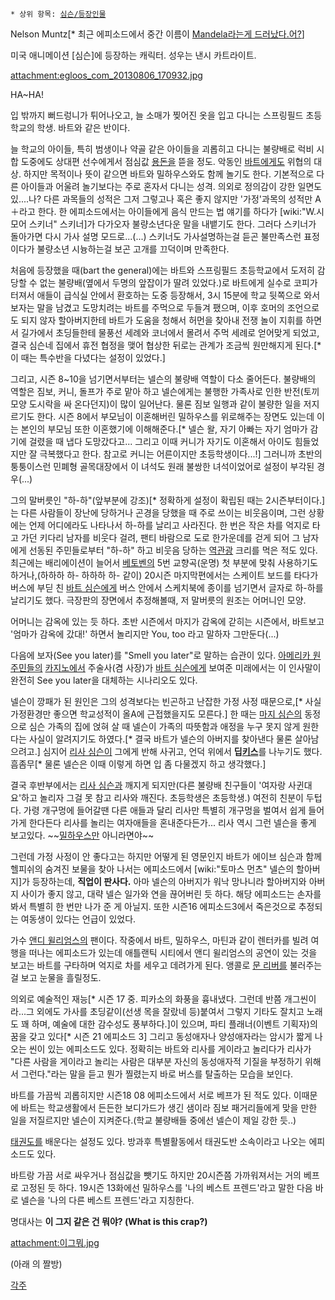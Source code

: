  * 상위 항목: [[심슨/등장인물]]
Nelson  Muntz[* 최근 에피소드에서 중간 이름이 [[넬슨 만델라|Mandela라는게 드러났다.어?]]]

미국 애니메이션 [심슨]에 등장하는 캐릭터. 성우는 낸시 카트라이트.

attachment:egloos_com_20130806_170932.jpg 

HA~HA!

입 밖까지 뻐드렁니가 튀어나오고, 늘 소매가 찢어진 옷을 입고 다니는 스프링필드 초등학교의 학생. 바트와 같은 반이다. 

늘 학교의 아이들, 특히 범생이나 약골 같은 아이들을 괴롭히고 다니는 불량배로 럭비 시합 도중에도 상대편 선수에게서 점심값 [[용돈]]을 뜯을 정도. 악동인 [[바트]]에게도 위협의 대상. 하지만 목적이나 뜻이 같으면 바트와 밀하우스와도 함께 놀기도 한다. 기본적으로 다른 아이들과 어울려 놀기보다는 주로 혼자서 다니는 성격. 의외로 정의감이 강한 일면도 있....나? 다른 과목들의 성적은 그저 그렇고나 혹은 좋지 않지만 '가정'과목의 성적만 A＋라고 한다. 한 에피소드에서는 아이들에게 음식 만드는 법 얘기를 하다가 [wiki:"W.시모어 스키너" 스키너]가 다가오자 불량소년다운 말을 내뱉기도 한다. 그러다 스키너가 돌아가면 다시 가사 설명 모드로...(...) 스키너도 가사설명하는걸 듣곤 불만족스런 표정이다가 불량소년 시늉하는걸 보곤 고개를 끄덕이며 만족한다.

처음에 등장했을 때(bart the general)에는 바트와 스프링필드 초등학교에서 도저히 감당할 수 없는 불량배(옆에서 두명의 앞잡이가 딸려 있었다.)로 바트에게 실수로 코피가 터져서 애들이 급식실 안에서 환호하는 도중 등장해서, 3시 15분에 학교 뒷쪽으로 와서 보자는 말을 남겼고 도망치려는 바트를 주먹으로 두들겨 팼으며, 이후 호머의 조언으로도 되지 않자 할아버지한테 바트가 도움을 청해서 허먼을 찾아내 전쟁 놀이 지휘를 하면서 길가에서 초딩들한테 물풍선 세례와 코너에서 몰려서 주먹 세례로 얻어맞게 되었고, 결국 심슨네 집에서 휴전 협정을 맺어 협상한 뒤로는 관계가 조금씩 원만해지게 된다.[* 이 때는 특수반을 다녔다는 설정이 있었다.]

그리고, 시즌 8~10을 넘기면서부터는 넬슨의 불량배 역할이 다소 줄어든다. 불량배의 역할은 짐보, 커니, 돌프가 주로 맡아 하고 넬슨에게는 불행한 가족사로 인한 반전(토끼모양 도시락을 싸 온다던지)이 많이 일어난다. 물론 짐보 일행과 같이 불량한 일을 저지르기도 한다. 시즌 8에서 부모님이 이혼해버린 밀하우스를 위로해주는 장면도 있는데 이는 본인의 부모님 또한 이혼했기에 이해해준다.[* 넬슨 왈, 자기 아빠는 자기 엄마가 감기에 걸렸을 때 냅다 도망갔다고... 그리고 이때 커니가 자기도 이혼해서 아이도 힘들었지만 잘 극복했다고 한다. 참고로 커니는 어른이지만 초등학생이다...!] 그러니까 초반의 퉁퉁이스런 민폐형 골목대장에서 이 녀석도 원래 불쌍한 녀석이었어로 설정이 부각된 경우(...)

그의 말버릇인 "하-하"(앞부분에 강조)[* 정확하게 설정이 확립된 때는 2시즌부터이다.]는 다른 사람들이 장난에 당하거나 곤경을 당했을 때 주로 쓰이는 비웃음이며, 그런 상황에는 언제 어디에라도 나타나서 하-하를 날리고 사라진다. 한 번은 작은 차를 억지로 타고 가던 키다리 남자를 비웃다 걸려, 팬티 바람으로 도로 한가운데를 걷게 되어 그 남자에게 선동된 주민들로부터 "하-하" 하고 비웃음 당하는 [[역관광]] 크리를 먹은 적도 있다. 최근에는 배리에이션이 늘어서 [[베토벤]]의 5번 교향곡(운명) 첫 부분에 맞춰 사용하기도 하거나,(하하하 하- 하하하 하- 같이) 20시즌 마지막편에서는 스케이트 보드를 타다가 버스에 부딛 친 [[바트 심슨]]에게 버스 안에서 스케치북에 종이를 넘기면서 글자로 하-하를 날리기도 했다. 극장판의 장면에서 추정해볼때, 저 말버릇의 원조는 어머니인 모양.

어머니는 감옥에 있는 듯 하다. 초반 시즌에서 마지가 감옥에 갇히는 시즌에서, 바트보고 '엄마가 감옥에 갔대!' 하면서 놀리지만 You, too 라고 말하자 그만둔다(...)

다음에 보자(See you later)를 "Smell you later"로 말하는 습관이 있다. [[아메리카 원주민]]들의 [[카지노]]에서 주술사(겸 사장)가 [[바트 심슨]]에게 보여준 미래에서는 이 인사말이 완전히 See you later을 대체하는 시나리오도 있다. 

넬슨이 깡패가 된 원인은 그의 성격보다는 빈곤하고 난잡한 가정 사정 때문으로,[* 사실 가정환경만 좋으면 학교성적이 올A에 근접했을지도 모른다.] 한 때는 [[마지 심슨]]의 동정으로 심슨 가족의 집에 얹혀 살 때 넬슨이 가족의 따뜻함과 애정을 누구 못지 않게 원한다는 사실이 알려지기도 하였다.[* 결국 바트가 넬슨의 아버지를 찾아낸다 물론 살아남으려고.] 심지어 [[리사 심슨]]이 그에게 반해 사귀고, 언덕 위에서 '''딥[[키스]]'''를 나누기도 했다. 흠좀무[* 물론 넬슨은 이때 이렇게 하면 입 좀 다물겠지 하고 생각했다.]

결국 후반부에서는 [[리사 심슨]]과 깨지게 되지만(다른 불량배 친구들이 '여자랑 사귄대요'하고 놀리자 그걸 못 참고 리사와 깨진다. 초등학생은 초등학생.) 여전히 친분이 두텁다. 가령 개구멍에 들어갈땐 다른 애들과 달리 리사만 특별히 개구멍을 벌여서 쉽게 들어가게 한다든다 리사를 놀리는 여자애들을 혼내준다든가... 리사 역시 그런 넬슨을 좋게 보고있다. ~~[[밀하우스]]만 아니라면야~~

그런데 가정 사정이 안 좋다고는 하지만 어떻게 된 영문인지 바트가 에이브 심슨과 함께 헬피쉬의 숨겨진 보물을 찾아 나서는 에피소드에서 [wiki:"토마스 먼츠" 넬슨의 할아버지]가 등장하는데, '''직업이 판사다.''' 아마 넬슨의 아버지가 워낙 망나니라 할아버지와 아버지 사이가 좋지 않고, 대략 넬슨 일가와 연을 끊어버린 듯 하다. 해당 에피소드는 손자를 봐서 특별히 한 번만 나가 준 게 아닐지.
또한 시즌16 에피소드3에서 죽은것으로 추정되는 여동생이 있다는 언급이 있었다.

가수 [[앤디 윌리엄스]]의 팬이다. 작중에서 바트, 밀하우스, 마틴과 같이 렌터카를 빌려 여행을 떠나는 에피소드가 있는데 애틀랜틱 시티에서 앤디 윌리엄스의 공연이 있는 것을 보고는 바트를 구타하며 억지로 차를 세우고 데려가게 된다. 앵콜로 [[문 리버]]를 불러주는 걸 보고 눈물을 흘릴정도.

의외로 예술적인 재능[* 시즌 17 중. 피카소의 화풍을 흉내냈다. 그런데 반쯤 개그씬이라...그 외에도 가사를 초딩같이(선생 목을 잘랐네 등)붙여서 그렇지 기타도 잘치고 노래도 꽤 하며, 예술에 대한 감수성도 풍부하다.]이 있으며, 파티 플래너(이벤트 기획자)의 꿈을 갖고 있다[* 시즌 21 에피소드 3] 그리고 동성애자나 양성애자라는 암시가 짧게 나오는 씬이 있는 에피소드도 있다. 정확히는 바트와 리사를 게이라고 놀리다가 리사가 "다른 사람을 게이라고 놀리는 사람은 대부분 자신의 동성애자적 기질을 부정하기 위해서 그런다."라는 말을 듣고 뭔가 찔렸는지 바로 버스를 탈출하는 모습을 보인다.

바트를 가끔씩 괴롭히지만 시즌18 08 에피소드에서 서로 베프가 된 적도 있다. 이때문에 바트는 학교생활에서 든든한 보디가드가 생긴 샘이라 짐보 패거리들에게 맞을 만한 일을 저질르지만 넬슨이 지켜준다.(학교 불량배들 중에선 넬슨이 제일 강한 듯..) 

[[태권도]]를 배운다는 설정도 있다. 방과후 특별활동에서 태권도반 소속이라고 나오는 에피소드도 있다.

바트랑 가끔 서로 싸우거나 점심값을 뺏기도 하지만 20시즌쯤 가까워져서는 거의 베프로 고정된 듯 하다. 19시즌 13화에선 밀하우스를 '나의 베스트 프렌드'라고 말한 다음 바로 넬슨을 '나의 다른 베스트 프렌드'라고 지칭한다. 

명대사는 '''이 그지 같은 건 뭐야? (What is this crap?)'''


attachment:이그뭐.jpg

(아래 의 짤방) 


[[각주]]
